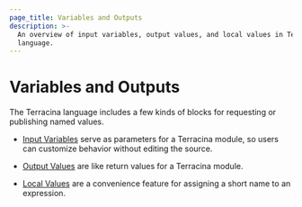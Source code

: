 ```yaml
---
page_title: Variables and Outputs
description: >-
  An overview of input variables, output values, and local values in Terracina
  language.
---
```


# Variables and Outputs

The Terracina language includes a few kinds of blocks for requesting or
publishing named values.

- [Input Variables](/terracina/language/values/variables) serve as parameters for
  a Terracina module, so users can customize behavior without editing the source.

- [Output Values](/terracina/language/values/outputs) are like return values for a
  Terracina module.

- [Local Values](/terracina/language/values/locals) are a convenience feature for
  assigning a short name to an expression.
